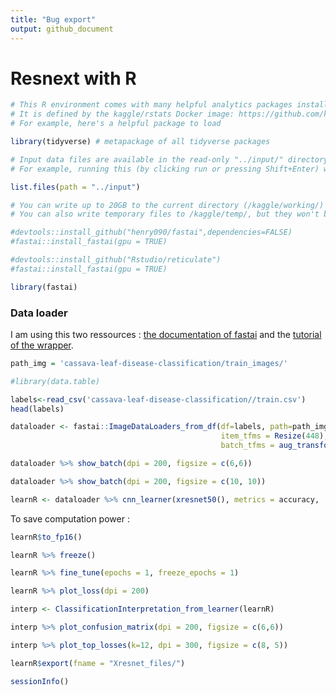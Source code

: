 ```yaml
---
title: "Bug export"
output: github_document
---
```



# Resnext with R

```r
# This R environment comes with many helpful analytics packages installed
# It is defined by the kaggle/rstats Docker image: https://github.com/kaggle/docker-rstats
# For example, here's a helpful package to load

library(tidyverse) # metapackage of all tidyverse packages

# Input data files are available in the read-only "../input/" directory
# For example, running this (by clicking run or pressing Shift+Enter) will list all files under the input directory

list.files(path = "../input")

# You can write up to 20GB to the current directory (/kaggle/working/) that gets preserved as output when you create a version using "Save & Run All" 
# You can also write temporary files to /kaggle/temp/, but they won't be saved outside of the current session
```

```r
#devtools::install_github("henry090/fastai",dependencies=FALSE)
#fastai::install_fastai(gpu = TRUE)
```

```r
#devtools::install_github("Rstudio/reticulate")
#fastai::install_fastai(gpu = TRUE)
```

```r
library(fastai)
```


### Data loader

I am using this two ressources : [the documentation of fastai](https://docs.fast.ai/vision.data.html#ImageDataLoaders.from_df) and the [tutorial of the wrapper](https://henry090.github.io/fastai/articles/basic_img_class.html).

```r
path_img = 'cassava-leaf-disease-classification/train_images/'
```

```r
#library(data.table)
```

```r
labels<-read_csv('cassava-leaf-disease-classification//train.csv')
head(labels)
```

```r
dataloader <- fastai::ImageDataLoaders_from_df(df=labels, path=path_img, bs=32, seed=6, 
                                               item_tfms = Resize(448),
                                               batch_tfms = aug_transforms(size=224, min_scale=0.75))
```


```r
dataloader %>% show_batch(dpi = 200, figsize = c(6,6))
```

```r
dataloader %>% show_batch(dpi = 200, figsize = c(10, 10))
```

```r
learnR <- dataloader %>% cnn_learner(xresnet50(), metrics = accuracy,  model_dir="Xresnet_files/") #prettier
```

To save computation power :

```r
learnR$to_fp16()
```


```r
learnR %>% freeze()
```

```r
learnR %>% fine_tune(epochs = 1, freeze_epochs = 1)
```

```r
learnR %>% plot_loss(dpi = 200)
```

```r
interp <- ClassificationInterpretation_from_learner(learnR)

interp %>% plot_confusion_matrix(dpi = 200, figsize = c(6,6))
```

```r
interp %>% plot_top_losses(k=12, dpi = 300, figsize = c(8, 5))
```

```r
learnR$export(fname = "Xresnet_files/")
```

```r
sessionInfo()
```


